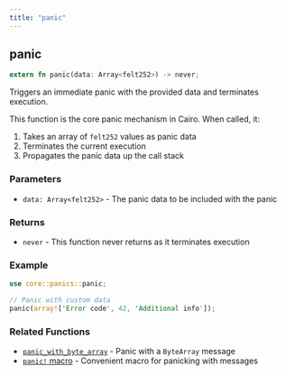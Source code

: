 ```yaml
---
title: "panic"
---
```


## panic

```rust
extern fn panic(data: Array<felt252>) -> never;
```

Triggers an immediate panic with the provided data and terminates execution.

This function is the core panic mechanism in Cairo. When called, it:
1. Takes an array of `felt252` values as panic data
2. Terminates the current execution
3. Propagates the panic data up the call stack

### Parameters

- `data: Array<felt252>` - The panic data to be included with the panic

### Returns

- `never` - This function never returns as it terminates execution

### Example

```rust
use core::panics::panic;

// Panic with custom data
panic(array!['Error code', 42, 'Additional info']);
```

### Related Functions

- [`panic_with_byte_array`](./core-panics-panic_with_byte_array) - Panic with a `ByteArray` message
- [`panic!` macro](./core-panic_with_felt252) - Convenient macro for panicking with messages